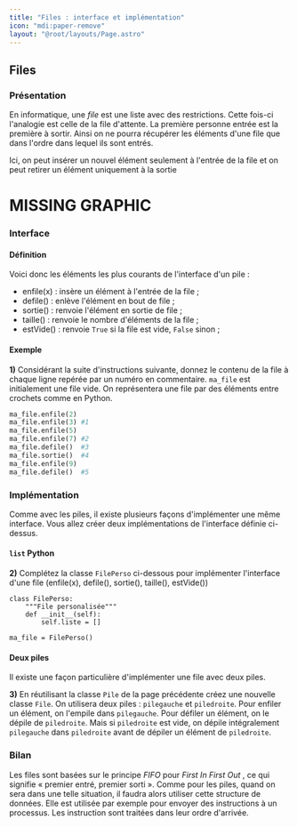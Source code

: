 ```yaml
---
title: "Files : interface et implémentation"
icon: "mdi:paper-remove"
layout: "@root/layouts/Page.astro"
---
```


## Files

### Présentation

En informatique, une _file_ est une liste avec des restrictions. Cette fois-ci
l'analogie est celle de la file d'attente. La première personne entrée est la
première à sortir. Ainsi on ne pourra récupérer les éléments d'une file que
dans l'ordre dans lequel ils sont entrés.

Ici, on peut insérer un nouvel élément seulement à l'entrée de la file et on
peut retirer un élément uniquement à la sortie

# MISSING GRAPHIC

### Interface

#### Définition

Voici donc les éléments les plus courants de l'interface d'un pile :

- enfile(x) : insère un élément à l'entrée de la file ;
- defile() : enlève l'élément en bout de file ;
- sortie() : renvoie l'élément en sortie de file ;
- taille() : renvoie le nombre d'éléments de la file ;
- estVide() : renvoie `True` si la file est vide, `False` sinon ;

#### Exemple

**1)** Considérant la suite d'instructions suivante, donnez le contenu de la
file à chaque ligne repérée par un numéro en commentaire. `ma_file` est
initialement une file vide. On représentera une file par des éléments entre
crochets comme en Python.

```py
ma_file.enfile(2)
ma_file.enfile(3) #1
ma_file.enfile(5)
ma_file.enfile(7) #2
ma_file.defile()  #3
ma_file.sortie()  #4
ma_file.enfile(9)
ma_file.defile()  #5
```

### Implémentation

Comme avec les piles, il existe plusieurs façons d'implémenter une même
interface. Vous allez créer deux implémentations de l'interface définie ci-
dessus.

#### `list` Python

**2)** Complétez la classe `FilePerso` ci-dessous pour implémenter l'interface
d'une file (enfile(x), defile(), sortie(), taille(), estVide())

```
class FilePerso:
    """File personalisée"""
    def __init__(self):
        self.liste = []

ma_file = FilePerso()
```

#### Deux piles

Il existe une façon particulière d'implémenter une file avec deux piles.

**3)** En réutilisant la classe `Pile` de la page précédente créez une
nouvelle classe `File`. On utilisera deux piles : `pilegauche` et
`piledroite`. Pour enfiler un élément, on l'empile dans `pilegauche`. Pour
défiler un élément, on le dépile de `piledroite`. Mais si `piledroite` est
vide, on dépile intégralement `pilegauche` dans `piledroite` avant de dépiler
un élément de `piledroite`.

### Bilan

Les files sont basées sur le principe _FIFO_ pour _First In First Out_ , ce
qui signifie « premier entré, premier sorti ». Comme pour les piles, quand on
sera dans une telle situation, il faudra alors utiliser cette structure de
données. Elle est utilisée par exemple pour envoyer des instructions à un
processus. Les instruction sont traitées dans leur ordre d'arrivée.
